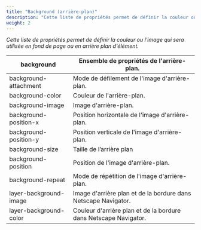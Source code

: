 ```yaml
---
title: "Background (arrière-plan)"
description: "Cette liste de propriétés permet de définir la couleur ou l'image qui sera utilisée en fond de page ou en arrière plan d'élément."
weight: 2
---
```


*Cette liste de propriétés permet de définir la couleur ou l'image qui sera utilisée en fond de page ou en arrière plan d'élément.*

| background | Ensemble de propriétés de l'arrière-plan. |
| --- | --- |
| background-attachment | Mode de défilement de l'image d'arrière-plan. |
| background-color | Couleur de l'arrière-plan. |
| background-image | Image d'arrière-plan. |
| background-position-x | Position horizontale de l'image d'arrière-plan. |
| background-position-y | Position verticale de l'image d'arrière-plan. |
| background-size | Taille de l’arrière plan  |
| background-position | Position de l'image d'arrière-plan. |
| background-repeat | Mode de répétition de l'image d'arrière-plan. |
| layer-background-image | Image d'arrière plan et de la bordure dans Netscape Navigator. |
| layer-background-color | Couleur d'arrière plan et de la bordure dans Netscape Navigator. |